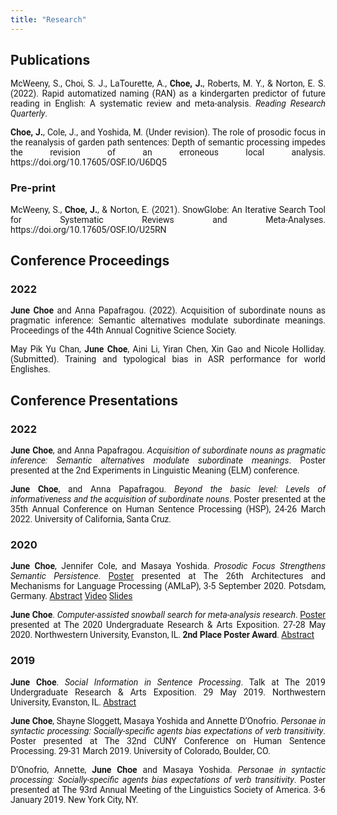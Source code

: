 ```yaml
---
title: "Research"
---
```


<style>
p {
  font-family: Roboto;
  text-align: justify;
}
</style>

## Publications

McWeeny, S., Choi, S. J., LaTourette, A., **Choe, J.**, Roberts, M. Y., & Norton, E. S. (2022). Rapid automatized naming (RAN) as a kindergarten predictor of future reading in English: A systematic review and meta-analysis. _Reading Research Quarterly_.

**Choe, J.**, Cole, J., and Yoshida, M. (Under revision). The role of prosodic focus in the reanalysis of garden path sentences: Depth of semantic processing impedes the revision of an erroneous local analysis. https://doi.org/10.17605/OSF.IO/U6DQ5

### Pre-print

McWeeny, S., **Choe, J.**, & Norton, E. (2021). SnowGlobe: An Iterative Search Tool for Systematic Reviews and Meta-Analyses. https://doi.org/10.17605/OSF.IO/U25RN

## Conference Proceedings

### 2022

**June Choe** and Anna Papafragou. (2022). Acquisition of subordinate nouns as pragmatic inference: Semantic alternatives modulate subordinate meanings. Proceedings of the 44th Annual Cognitive Science Society.

May Pik Yu Chan, **June Choe**, Aini Li, Yiran Chen, Xin Gao and Nicole Holliday. (Submitted). Training and typological bias in ASR performance for world Englishes.


## Conference Presentations

### 2022

**June Choe**, and Anna Papafragou. *Acquisition of subordinate nouns as pragmatic inference: Semantic alternatives modulate subordinate meanings*. Poster presented at the 2nd Experiments in Linguistic Meaning (ELM) conference.

**June Choe**, and Anna Papafragou. *Beyond the basic level: Levels of informativeness and the acquisition of subordinate nouns*. Poster presented at the 35th Annual Conference on Human Sentence Processing (HSP), 24-26 March 2022. University of California, Santa Cruz.

### 2020

**June Choe**, Jennifer Cole, and Masaya Yoshida. *Prosodic Focus Strengthens Semantic Persistence*. [Poster](static/poster/AMLAP2020.pdf) presented at The 26th Architectures and Mechanisms for Language Processing (AMLaP), 3-5 September 2020. Potsdam, Germany. [Abstract](static/abstract/AMLAP_2020_Abstract.pdf) [Video](https://osf.io/fjkp9/) [Slides](static/slides/AMLAP_2020_Slides.pdf)

**June Choe**. *Computer-assisted snowball search for meta-analysis research*. [Poster](static/poster/Snowballer_June_Choe.pdf) presented at The 2020 Undergraduate Research & Arts Exposition. 27-28 May 2020. Northwestern University, Evanston, IL. **2nd Place Poster Award**. [Abstract](static/abstract/Expo_2020_Abstract.pdf)

### 2019

**June Choe**. *Social Information in Sentence Processing*. Talk at The 2019 Undergraduate Research & Arts Exposition. 29 May 2019. Northwestern University, Evanston, IL. [Abstract](static/abstract/Expo_2019_Abstract.pdf)

**June Choe**, Shayne Sloggett, Masaya Yoshida and Annette D'Onofrio. *Personae in syntactic processing: Socially-specific agents bias expectations of verb transitivity*. Poster presented at The 32nd CUNY Conference on Human Sentence Processing. 29-31 March 2019. University of Colorado, Boulder, CO.

D’Onofrio, Annette, **June Choe** and Masaya Yoshida. *Personae in syntactic processing: Socially-specific agents bias expectations of verb transitivity*. Poster presented at The 93rd Annual Meeting of the Linguistics Society of America. 3-6 January 2019. New York City, NY.

